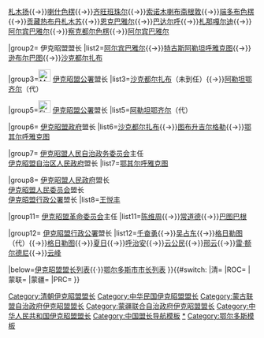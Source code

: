 {{Navbox 
|name=伊克昭盟盟长
|title=[[伊克昭盟]][[伊克昭盟盟长列表|盟长]]
|above=[[伊克昭盟政府]]
|state= {{{state|collapsed}}}
|selected={{{1}}}
|groupstyle=text-align:left;

|group1={{Flagicon|QING}} 伊克昭盟盟长
|list1=[[额璘臣]]{{→}}[[札木扬 (鄂尔多斯扎萨克郡王)|札木扬]]{{→}}[[喇什色楞]]{{→}}[[齐旺班珠尔]]{{→}}[[索诺木喇布斋根敦]]{{→}}[[端多布色楞]]{{→}}[[贡藏热布丹札木苏]]{{→}}[[恩克巴雅尔 (伊克昭盟盟长)|恩克巴雅尔]]{{→}}[[巴达尔呼 (鄂尔多斯右翼前旗)|巴达尔呼]]{{→}}[[札那嘎尔迪]]{{→}}[[阿尔宾巴雅尔]]{{→}}[[察克都尔色楞]]{{→}}[[阿尔宾巴雅尔]] 

|group2={{Flagicon|ROC|1912}}{{Flagicon|ROC}} 伊克昭盟盟长
|list2=[[阿尔宾巴雅尔]]{{→}}[[特古斯阿勒坦呼雅克圖|特古斯阿勒坦呼雅克图]]{{→}}[[逊布尔巴图]]{{→}}[[沙克都尔扎布]]

|group3=[[File:Menjiang Flag 1945.svg|25px]] [[伊克昭盟公署]]盟长
|list3=[[沙克都尔扎布]]（未到任）{{→}}[[阿勒坦鄂齐尔]]（代）

|group5=[[File:Flag of the Mengjiang.svg|25px]] [[伊克昭盟公署]]盟长
|list5=[[阿勒坦鄂齐尔]]（代）

|group6={{Flagicon|ROC}} [[伊克昭盟政府]]盟长
|list6=[[沙克都尔扎布]]{{→}}[[图布升吉尔格勒]]{{→}}[[鄂其尔呼雅克图]]

|group7={{Flagicon|PRC}} [[伊克昭盟人民自治政务委员会]]主任<br>{{Flagicon|PRC}} [[伊克昭盟自治区人民政府]]盟长
|list7=[[鄂其尔呼雅克图]]

|group8={{Flagicon|PRC}} [[伊克昭盟人民政府]]盟长<br>{{Flagicon|PRC}} [[伊克昭盟人民委员会]]盟长<br>{{Flagicon|PRC}} [[伊克昭盟行政公署]]盟长
|list8=[[王悦丰]]

|group11={{Flagicon|PRC}} [[伊克昭盟革命委员会]]主任
|list11=[[陈维周]]{{→}}[[常道德]]{{→}}[[巴图巴根]]

|group12={{Flagicon|PRC}} [[伊克昭盟行政公署]]盟长
|list12=[[千奋勇]]{{→}}[[吴占东]]{{→}}[[格日勒图]]（代）{{→}}[[格日勒图]]{{→}}[[夏日 (蒙古族)|夏日]]{{→}}[[呼治安]]{{→}}[[云公民]]{{→}}[[邢云]]{{→}}[[雷·额尔德尼]]{{→}}[[云峰 (政治人物)|云峰]]

|below=[[伊克昭盟盟长列表]]{{·}}[[鄂尔多斯市市长列表]]
}}{{#switch:{{{1}}} 
|清=[[Category:清朝伊克昭盟盟长]]
|ROC=[[Category:中华民国伊克昭盟盟长]]
|蒙联=[[Category:蒙古联盟自治政府伊克昭盟盟长]]
|蒙疆=[[Category:蒙疆联合自治政府伊克昭盟盟长]]
|PRC=[[Category:中华人民共和国伊克昭盟盟长]]
}}<noinclude>
[[Category:中国盟长导航模板]]
[[Category:伊克昭盟盟长|*]]
[[Category:鄂尔多斯模板]]
</noinclude>